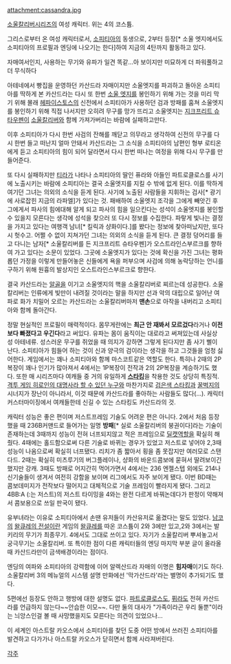 attachment:cassandra.jpg

[[소울칼리버]]시리즈의 여성 캐릭터. 위는 4의 코스튬.

그리스로부터 온 여성 캐릭터로서, [[소피티아]]의 동생으로, 2부터 등장[* 소울 엣지에서도 소피티아의 프로필과 엔딩에 나오기는 한다]하여 지금의 4탄까지 활동하고 있다.

자매여서인지, 사용하는 무기와 유파가 일견 똑같...아 보이지만 미묘하게 더 파워풀하고 더 무식하다

아테네에서 빵집을 운영하던 카산드라 자매이지만 소울엣지를 파괴하고 돌아온 소피티아를 딱하게 본 카산드라는 다시 또 한번 [[소울 엣지]]를 봉인하기 위해 가는 것을 미리 막기 위해 몰래 [[헤파이스토스]]의 신전에서 소피티아가 사용하던 검과 방패를 훔쳐 소울엣지를 봉인하기 위해 직접 나서지만 오히려 무구를 망가 뜨리고 소울엣지는 [[지크프리트 슈타우펜]]이 [[소울칼리버]]와 함께 가져가버리는 바람에 실패하고만다.

이후 소피티아가 다시 한번 사검의 잔해를 깨닫고 의무라고 생각하여 신전의 무구를 다시 한번 들고 떠난지 얼마 안돼서 카산드라는 그 소식을 소피티아의 남편인 형부 로티온에게 듣고 소피티아의 힘이 되어 달라면서 다시 한번 떠나는 여정을 위해 다시 무구를 만들어준다.

또 다시 실패하지만 [[티라]]가 나타나 소피티아의 딸인 퓨라와 아들인 파트로클로스를 사기에 노출시키는 바람에 소피티아는 결국 소울엣지를 지킬 수 밖에 없게 된다. 이를 딱하게 여기던 그녀는 의외의 소식을 듣게 된다. 사기에 노출된 사람들을 지휘하는 검사[* 광기에 사로잡힌 지금의 라파엘]가 있다는 것. 패배하여 소울엣지 조각을 그에게 빼앗긴 후 그에게서 파사의 힘에대해 알게 되고 파사의 힘을 일으킨다는 성석이 소울엣지를 봉인할 수 있을지 모른다는 생각에 성석을 찾으러 또 다시 정보를 수집한다. 파랗게 빛나는 결정을 가지고 있다는 여행객 남녀[* 킬릭과 샹화이다.]를 봤다는 정보에 찾아떠났지만, 또다시 헛수고. 어쩔 수 없이 지쳐가던 그녀는 의외의 소식을 듣게 된다. 큰 결정 덩어리를 들고 다니는 남자[* 소울칼리버를 든 지크프리트 슈타우펜]가 오스트라인스부르크를 향하여 가고 있다는 소문이 있었다. 그곳에 소울엣지가 있다는 것에 확신을 가진 그녀는 평화롭던 가정을 이렇게 만들어놓은 신들에게 욕을 퍼부으며 사검에 의해 농락당하는 언니를 구하기 위해 원흉의 발상지인 오스트라인스부르크로 향한다.

결국 카산드라는 [[알골]]을 이기고 소울엣지의 핵을 소울칼리버로 찌르는데 성공한다.
소울칼리버는 인류에게 빛만이 내려질 것이라는 말을 하지만 선과 악의 대립으로 일어난 여파로 화가 치밀어 오르는 카산드라는 소울칼리버마저 '''맨손'''으로 아작을 내버리고 소피티아와 함께 돌아간다.

정말 현실적인 프로필이 매력적이다. 몸무게란에는 '''최근 안 재봐서 모르겄다'''라거나 '''이전보다 빠졌다고 우긴다'''라고 써있다. 유파는 몸이 움직이는 대로라고 써져있는데 사실상 성 아테네류. 성스러운 무구를 쥐었을 때 의지가 강하면 그렇게 된다지만 좀 사기 삘이 난다. 소피티아가 힘들어 하는 것이 신과 양극의 검이라는 생각을 하고 그것들을 엄청 싫어한다. 게임에서는 꽤나 소피티아와 함께 마스코트같은 역할도 한다. 특히나 2때의 2P복장이 꽤나 인기가 많아져서 4에서는 1P복장이 전작과 2의 2P복장을 계승하기도 했다.
또한 매 시리즈마다 여캐들 중 거의 유일하게 '''[[스타킹]]'''을 착용한 것도 상당히 특징적. [[춘리|격투 게임 히로인의 대명사라 할 수 있던 누구]]와 마찬가지로 [[검은색 스타킹]]과 [[꿀벅지]]의 시너지가 장난이 아니라서, 이것 때문에 카산드라를 좋아하는 사람들도 많다(...). 캐릭터 커스터마이징에서 여캐들한테 신길 수 있는 스타킹도 카산드라의 것.

캐릭터 성능은 좋은 편이며 저스트프레임 기술도 어려운 편은 아니다. 
2에서 처음 등장했을 때 236B커맨드로 들어가는 일명 '''방패'''[* 실로 소울칼리버의 붕권이다]라는 기술이 존재하는데 3때까지 성능이 전혀 너프되지않고 적은 프레임으로 [[딜캣]]역할을 확실히 해줬다.
4때에는 홀드함으로써 다른 기술로 바뀌는 경우가 있었고 저스트로 넣어야 2,3때 성능이 나옴으로써 확실히 너프됐다. 리치가 좀 짧아서 횡을 좀 못잡지만 여러모로 스탠다드. 2때는 확실히 미츠루기의 버그플레이나, 샹화의 바운드콤보에 묻혀서 딸려보이긴 했지만 강캐. 3때도 방패로 어지간히 먹어가면서 4에서는 236 엔젤스텝 외에도 214나 신기술들이 생겨서 여전히 강함을 보이며 리그에서도 자주 보이게 됐다. 이번 BD때는 콤보데미지가 전작보다 떨어지고 대체적으로 기술 프레임이 빨라지게 됐다. 그리고 4BB:A (:는 저스트)의 저스트 타이밍을 4와는 완전 다르게 바꿔논데다가 판정이 약해져서 콤보용으로 쓰일 판국이 됐다.

유부녀라는 이유로 소피티아에서 손땐 유저들이 카산유저로 옮겼다는 말도 있었다. [[남코]]의 [[왈큐레의 전설]]이란 게임의 [[왈큐레]]를 따온 코스튬이 2와 3에만 있고,2와 3에서는 발키리의 무기가 최종무기. 4에서도 그대로 쓰이고 있다. 자기가 소울칼리버 뿌셔놓고서 궁극무기는 소울칼리버. 또 특이한 점이 다른 캐릭터들의 엔딩 마지막 부분 글이 올라올 때 카산드라만이 금색배경이라는 점이다.

엔딩의 여파와 소피티아의 강력함에 이어 알렉산드라 자매의 이명은 '''힘자매'''이기도 하다. 소울칼리버 3의 메뉴얼의 시스템 설명 만화에선 '막가산드라'라는 별명이 추가되기도 했다.

5편에선 등장도 안하고 행방에 대한 설명도 없다.  [[파트로클로스]]도, [[퓌라]]도 전혀 카산드라를 언급하지 않는다~~안습한 이모~~.  다만 둘의 대사가 "가족이라곤 우리 둘뿐"이라는 늬앙스인걸 볼 때 사망했을지도 모른다는 의견이 있었으나...

이 세계인 아스트랄 카오스에서 소피티아를 찾던 도중 어떤 방에서 쓰러진 소피티아를 발견하고 다가가나 아스트랄 카오스가 닫히면서 함께 사라져버린다.

[[각주]]
